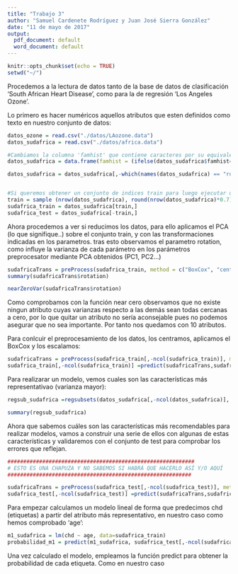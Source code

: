 ```yaml
---
title: "Trabajo 3"
author: "Samuel Cardenete Rodríguez y Juan José Sierra González"
date: "11 de mayo de 2017"
output:
  pdf_document: default
  word_document: default
---
```


```r
knitr::opts_chunk$set(echo = TRUE)
setwd("~/")
```


Procedemos a la lectura de datos tanto de la base de datos de clasificación 'South African Heart Disease', como para la de regresión 'Los Angeles Ozone'. \newline

Lo primero es hacer numéricos aquellos atributos que esten definidos como texto en nuestro conjunto de datos:

```r
datos_ozone = read.csv("./datos/LAozone.data")
datos_sudafrica = read.csv("./datos/africa.data")

#Cambiamos la columna 'famhist' que contiene caracteres por su equivalente en valores numéricos:
datos_sudafrica = data.frame(famhist = (ifelse(datos_sudafrica$famhist=="Absent",0,1)),datos_sudafrica[,-which(names(datos_sudafrica) == "famhist")])

datos_sudafrica = datos_sudafrica[,-which(names(datos_sudafrica) == "row.names")]


#Si queremos obtener un conjunto de indices train para luego ejecutar un modelo lineal sobre el train:
train = sample (nrow(datos_sudafrica), round(nrow(datos_sudafrica)*0.7))
sudafrica_train = datos_sudafrica[train,]
sudafrica_test = datos_sudafrica[-train,]
```

Ahora procedemos a ver si reducimos los datos, para ello aplicamos el PCA (lo que signifique..) sobre el conjunto train, y con las transformaciones indicadas en los parametros. tras esto observamos el parametro rotation, como influye la varianza de cada parámetro en los parámetros preprocesator mediante PCA obtenidos (PC1, PC2...)

```r
sudafricaTrans = preProcess(sudafrica_train, method = c("BoxCox", "center", "scale", "pca"),thresh = 0.9)
summary(sudafricaTrans$rotation)

nearZeroVar(sudafricaTrans$rotation)
```

Como comprobamos con la función near cero observamos que no existe ningun atributo cuyas varianzas respecto a las demás sean todas cercanas a cero, por lo que quitar un atributo no sería aconsejable pues no podemos asegurar que no sea importante. Por tanto nos quedamos con 10 atributos.\newline

Para conlcuir el preprocesamiento de los datos, los centramos, aplicamos el BoxCox y los escalamos:

```r
sudafricaTrans = preProcess(sudafrica_train[,-ncol(sudafrica_train)], method = c("BoxCox", "center", "scale"),thresh = 0.9)
sudafrica_train[,-ncol(sudafrica_train)] =predict(sudafricaTrans,sudafrica_train[,-ncol(sudafrica_train)])
```

Para realizarar un modelo, vemos cuales son las características más representativao (varianza mayor):

```r
regsub_sudafrica =regsubsets(datos_sudafrica[,-ncol(datos_sudafrica)], datos_sudafrica[,ncol(datos_sudafrica)])

summary(regsub_sudafrica)


```

Ahora que sabemos cuáles son las características más recomendables para realizar modelos, vamos a construir una serie de ellos con algunas de estas características y validaremos con el conjunto de test para comprobar los errores que reflejan.

```r
###########################################################
# ESTO ES UNA CHAPUZA Y NO SABEMOS SI HABRÁ QUE HACERLO ASÍ Y/O AQUÍ
##########################################################

sudafricaTrans = preProcess(sudafrica_test[,-ncol(sudafrica_test)], method = c("BoxCox", "center", "scale"),thresh = 0.9)
sudafrica_test[,-ncol(sudafrica_test)] =predict(sudafricaTrans,sudafrica_test[,-ncol(sudafrica_test)])
```


Para empezar calculamos un modelo lineal de forma que predecimos chd (etiquetas) a partir del atributo más representativo, en nuestro caso como hemos comprobado 'age':
```r
m1_sudafrica = lm(chd ~ age, data=sudafrica_train)
probabilidad_m1 = predict(m1_sudafrica, sudafrica_test[,-ncol(sudafrica_test)], type="response")
```

Una vez calculado el modelo, empleamos la función predict para obtener la probabilidad de cada etiqueta.
Como en nuestro caso 